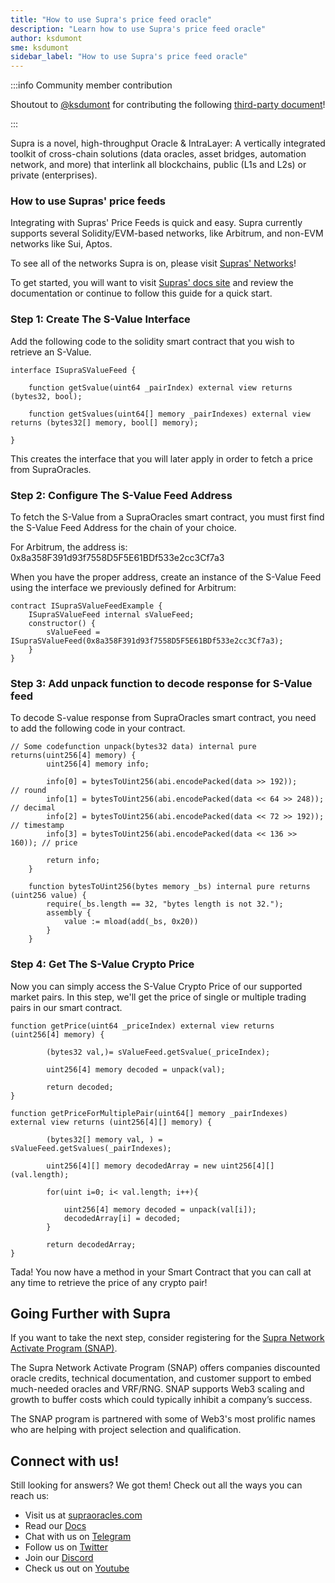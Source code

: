 ```yaml
---
title: "How to use Supra's price feed oracle"
description: "Learn how to use Supra's price feed oracle"
author: ksdumont
sme: ksdumont
sidebar_label: "How to use Supra's price feed oracle"
---
```


:::info Community member contribution

Shoutout to [@ksdumont](https://github.com/ksdumont) for contributing the following [third-party document](/third-party-docs/contribute)!

:::

Supra is a novel, high-throughput Oracle & IntraLayer: A vertically integrated toolkit of cross-chain solutions (data oracles, asset bridges, automation network, and more) that interlink all blockchains, public (L1s and L2s) or private (enterprises).

### How to use Supras' price feeds

Integrating with Supras' Price Feeds is quick and easy. Supra currently supports several Solidity/EVM-based networks, like Arbitrum, and non-EVM networks like Sui, Aptos.

To see all of the networks Supra is on, please visit [Supras' Networks](https://supraoracles.com/docs/price-feeds/networks)!

To get started, you will want to visit [Supras' docs site](https://supraoracles.com/docs/price-feeds/) and review the documentation or continue to follow this guide for a quick start.

### Step 1: Create The S-Value Interface

Add the following code to the solidity smart contract that you wish to retrieve an S-Value.

```
interface ISupraSValueFeed {

    function getSvalue(uint64 _pairIndex) external view returns (bytes32, bool);

    function getSvalues(uint64[] memory _pairIndexes) external view returns (bytes32[] memory, bool[] memory);

}
```

This creates the interface that you will later apply in order to fetch a price from SupraOracles.

### Step 2: Configure The S-Value Feed Address

To fetch the S-Value from a SupraOracles smart contract, you must first find the S-Value Feed Address for the chain of your choice.

For Arbitrum, the address is: 0x8a358F391d93f7558D5F5E61BDf533e2cc3Cf7a3

When you have the proper address, create an instance of the S-Value Feed using the interface we previously defined for Arbitrum:

```
contract ISupraSValueFeedExample {
    ISupraSValueFeed internal sValueFeed;
    constructor() {
        sValueFeed = ISupraSValueFeed(0x8a358F391d93f7558D5F5E61BDf533e2cc3Cf7a3);
    }
}
```

### Step 3: Add unpack function to decode response for S-Value feed

To decode S-value response from SupraOracles smart contract, you need to add the following code in your contract.

```
// Some codefunction unpack(bytes32 data) internal pure returns(uint256[4] memory) {
        uint256[4] memory info;

        info[0] = bytesToUint256(abi.encodePacked(data >> 192));       // round
        info[1] = bytesToUint256(abi.encodePacked(data << 64 >> 248)); // decimal
        info[2] = bytesToUint256(abi.encodePacked(data << 72 >> 192)); // timestamp
        info[3] = bytesToUint256(abi.encodePacked(data << 136 >> 160)); // price

        return info;
    }

    function bytesToUint256(bytes memory _bs) internal pure returns (uint256 value) {
        require(_bs.length == 32, "bytes length is not 32.");
        assembly {
            value := mload(add(_bs, 0x20))
        }
    }
```

### Step 4: Get The S-Value Crypto Price

Now you can simply access the S-Value Crypto Price of our supported market pairs. In this step, we'll get the price of single or multiple trading pairs in our smart contract.

```
function getPrice(uint64 _priceIndex) external view returns (uint256[4] memory) {

        (bytes32 val,)= sValueFeed.getSvalue(_priceIndex);

        uint256[4] memory decoded = unpack(val);

        return decoded;
}

function getPriceForMultiplePair(uint64[] memory _pairIndexes) external view returns (uint256[4][] memory) {

        (bytes32[] memory val, ) = sValueFeed.getSvalues(_pairIndexes);

        uint256[4][] memory decodedArray = new uint256[4][](val.length);

        for(uint i=0; i< val.length; i++){

            uint256[4] memory decoded = unpack(val[i]);
            decodedArray[i] = decoded;
        }

        return decodedArray;
}
```

Tada! You now have a method in your Smart Contract that you can call at any time to retrieve the price of any crypto pair!

## Going Further with Supra

If you want to take the next step, consider registering for the [Supra Network Activate Program (SNAP)](https://join.supraoracles.com/network-activate-program).

The Supra Network Activate Program (SNAP) offers companies discounted oracle credits, technical documentation, and customer support to embed much-needed oracles and VRF/RNG. SNAP supports Web3 scaling and growth to buffer costs which could typically inhibit a company’s success.

The SNAP program is partnered with some of Web3's most prolific names who are helping with project selection and qualification.

## Connect with us!

Still looking for answers? We got them! Check out all the ways you can reach us:

- Visit us at [supraoracles.com](https://supraoracles.com)
- Read our [Docs](https://supraoracles.com/docs/overview)
- Chat with us on [Telegram](https://t.me/SupraOracles)
- Follow us on [Twitter](https://twitter.com/SupraOracles)
- Join our [Discord](https://discord.gg/supraoracles)
- Check us out on [Youtube](https://www.youtube.com/SupraOfficial)
